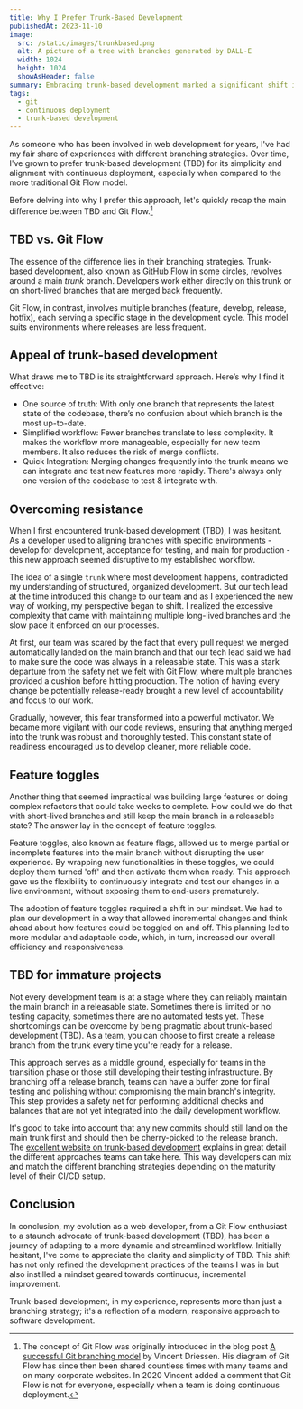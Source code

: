 ```yaml
---
title: Why I Prefer Trunk-Based Development
publishedAt: 2023-11-10
image:
  src: /static/images/trunkbased.png
  alt: A picture of a tree with branches generated by DALL-E
  width: 1024
  height: 1024
  showAsHeader: false
summary: Embracing trunk-based development marked a significant shift in my web development workflow, moving away from the structured Git Flow to a more continuous approach.
tags:
  - git
  - continuous deployment
  - trunk-based development
---
```


As someone who has been involved in web development for years, I've had my fair share of experiences with different branching strategies.
Over time, I've grown to prefer trunk-based development (TBD) for its simplicity and alignment with continuous deployment, especially when compared to the more traditional Git Flow model.

Before delving into why I prefer this approach, let's quickly recap the main difference between TBD and Git Flow.[^1]

## TBD vs. Git Flow

The essence of the difference lies in their branching strategies. Trunk-based development, also known as [GitHub Flow](https://docs.github.com/en/get-started/quickstart/github-flow) in some circles, revolves around a main _trunk_ branch. Developers work either directly on this trunk or on short-lived branches that are merged back frequently.

Git Flow, in contrast, involves multiple branches (feature, develop, release, hotfix), each serving a specific stage in the development cycle. This model suits environments where releases are less frequent.

## Appeal of trunk-based development

What draws me to TBD is its straightforward approach. Here’s why I find it effective:

- One source of truth: With only one branch that represents the latest state of the codebase, there’s no confusion about which branch is the most up-to-date.
- Simplified workflow: Fewer branches translate to less complexity. It makes the workflow more manageable, especially for new team members. It also reduces the risk of merge conflicts.
- Quick Integration: Merging changes frequently into the trunk means we can integrate and test new features more rapidly. There's always only one version of the codebase to test & integrate with.

## Overcoming resistance

When I first encountered trunk-based development (TBD), I was hesitant. As a developer used to aligning branches with specific environments - develop for development, acceptance for testing, and main for production - this new approach seemed disruptive to my established workflow.

The idea of a single `trunk` where most development happens, contradicted my understanding of structured, organized development. But our tech lead at the time introduced this change to our team and as I experienced the new way of working, my perspective began to shift. I realized the excessive complexity that came with maintaining multiple long-lived branches and the slow pace it enforced on our processes.

At first, our team was scared by the fact that every pull request we merged automatically landed on the main branch and that our tech lead said we had to make sure the code was always in a releasable state. This was a stark departure from the safety net we felt with Git Flow, where multiple branches provided a cushion before hitting production. The notion of having every change be potentially release-ready brought a new level of accountability and focus to our work.

Gradually, however, this fear transformed into a powerful motivator. We became more vigilant with our code reviews, ensuring that anything merged into the trunk was robust and thoroughly tested. This constant state of readiness encouraged us to develop cleaner, more reliable code.

## Feature toggles

Another thing that seemed impractical was building large features or doing complex refactors that could take weeks to complete. How could we do that with short-lived branches and still keep the main branch in a releasable state? The answer lay in the concept of feature toggles.

Feature toggles, also known as feature flags, allowed us to merge partial or incomplete features into the main branch without disrupting the user experience. By wrapping new functionalities in these toggles, we could deploy them turned 'off' and then activate them when ready. This approach gave us the flexibility to continuously integrate and test our changes in a live environment, without exposing them to end-users prematurely.

The adoption of feature toggles required a shift in our mindset. We had to plan our development in a way that allowed incremental changes and think ahead about how features could be toggled on and off. This planning led to more modular and adaptable code, which, in turn, increased our overall efficiency and responsiveness.

## TBD for immature projects

Not every development team is at a stage where they can reliably maintain the main branch in a releasable state. Sometimes there is limited or no testing capacity, sometimes there are no automated tests yet. These shortcomings can be overcome by being pragmatic about trunk-based development (TBD). As a team, you can choose to first create a release branch from the trunk every time you're ready for a release.

This approach serves as a middle ground, especially for teams in the transition phase or those still developing their testing infrastructure. By branching off a release branch, teams can have a buffer zone for final testing and polishing without compromising the main branch's integrity. This step provides a safety net for performing additional checks and balances that are not yet integrated into the daily development workflow.

It's good to take into account that any new commits should still land on the main trunk first and should then be cherry-picked to the release branch. The [excellent website on trunk-based development](https://trunkbaseddevelopment.com/) explains in great detail the different approaches teams can take here. This way developers can mix and match the different branching strategies depending on the maturity level of their CI/CD setup.

## Conclusion

In conclusion, my evolution as a web developer, from a Git Flow enthusiast to a staunch advocate of trunk-based development (TBD), has been a journey of adapting to a more dynamic and streamlined workflow. Initially hesitant, I've come to appreciate the clarity and simplicity of TBD. This shift has not only refined the development practices of the teams I was in but also instilled a mindset geared towards continuous, incremental improvement.

Trunk-based development, in my experience, represents more than just a branching strategy; it's a reflection of a modern, responsive approach to software development.

[^1]: The concept of Git Flow was originally introduced in the blog post [A successful Git branching model](https://nvie.com/posts/a-successful-git-branching-model/) by Vincent Driessen. His diagram of Git Flow has since then been shared countless times with many teams and on many corporate websites. In 2020 Vincent added a comment that Git Flow is not for everyone, especially when a team is doing continuous deployment.

